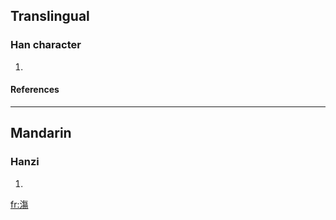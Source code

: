 ==Translingual==
===Han character===
{{Han char|rn=85|rad=水|as=11|sn=14|four=3812<sub>7</sub>|canj=水人日竹 (EOAH)}}
# {{defn|Han|sort=水11}}
====References====
{{Han ref|kx=0646.150|dkj=18151|dj=1055.130|hdz=31724.100|uh=6F21|ud=28449|bh=E2B9|bd=58041}}

----
==Mandarin==
===Hanzi===
{{cmn-hanzi|pin=[[shāng]] (shang1)|wg=shang<sup>1</sup>}}
# {{defn|Mandarin}}

[[fr:漡]]